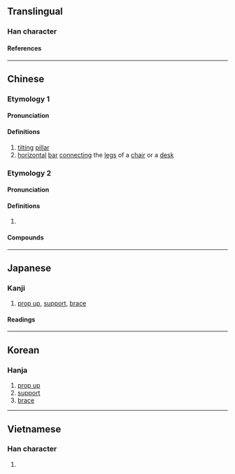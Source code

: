 {{character info}}
==Translingual==

===Han character===
{{Han char|rn=92|rad=牙|as=08|sn=12|four=90240|canj=FBRMH|ids=⿱⿱龸口牙}}

====References====
{{Han ref|kx=0695.100|dkj=19919|dj=1108.120|hdz=21420.090|uh=725A}}

----

==Chinese==
{{zh-forms}}

===Etymology 1===

====Pronunciation====
{{zh-pron
|m=chèng,chēng,1nb=standard in Mainland,2nb=standard in Taiwan,er=y
|m_note=chèngr - “horizontal bar connecting the legs of a chair or a desk”
|c=caang3
|mc=y
|oc=y
|cat=n
}}

====Definitions====
{{zh-hanzi}}

# [[tilting]] [[pillar]]
# [[horizontal]] [[bar]] [[connect]]ing the [[leg]]s of a [[chair]] or a [[desk]]

===Etymology 2===

====Pronunciation====
{{zh-pron
|m=chēng
|c=caang1
|cat=v
}}

====Definitions====
{{zh-hanzi}}

# {{lb|zh|literary}} {{zh-alt-form|撐|to [[support]]; to [[sustain]]}}

====Compounds====
{{zh-der|牚距|牚拒}}

----

==Japanese==

===Kanji===
{{ja-kanji|grade=|rs=牙08}}

# [[prop up]], [[support]], [[brace]]

====Readings====
{{ja-readings
|on=とう, ちょう
|kun=はしら
}}

----

==Korean==

===Hanja===
{{ko-hanja|탱}}

# [[prop up]]
# [[support]]
# [[brace]]

----

==Vietnamese==

===Han character===
{{vi-readings|rs=牙08|reading=sanh}}

# {{rfdef|vi|sort=牙08}}

{{cln|vi|Han tu}}